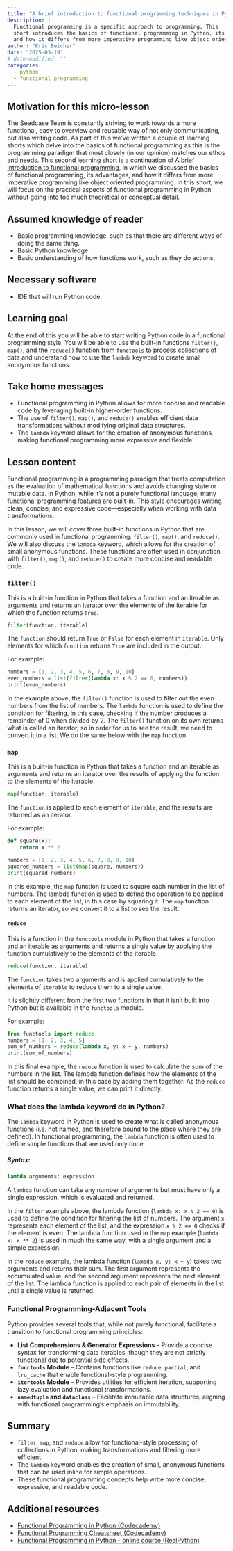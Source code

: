 ```yaml
---
title: "A brief introduction to functional programming techniques in Python"
description: |
  Functional programming is a specific approach to programming. This
  short introduces the basics of functional programming in Python, its advantages,
  and how it differs from more imperative programming like object oriented programming.
author: "Kris Beicher"
date: "2025-03-19"
# date-modified: ""
categories:
  - python
  - functional programming
---
```


## Motivation for this micro-lesson

The Seedcase Team is constantly striving to work towards a more
functional, easy to overview and reusable way of not only communicating,
but also writing code. As part of this we've written a couple of
learning shorts which delve into the basics of functional programming as
this is the programming paradigm that most closely (in our opinion)
matches our ethos and needs. This second learning short is a continuation of [A
brief introduction to functional
programming](functional-programming-theory.qmd), in which we discussed the
basics of functional programming, its advantages, and how it differs
from more imperative programming like object oriented programming. In
this short, we will focus on the practical aspects of functional
programming in Python without going into too much theoretical or conceptual detail.

## Assumed knowledge of reader

-   Basic programming knowledge, such as that there are different ways
    of doing the same thing.
-   Basic Python knowledge.
-   Basic understanding of how functions work, such as they do actions.

## Necessary software

-   IDE that will run Python code.

## Learning goal

At the end of this you will be able to start writing Python code in a
functional programming style. You will be able to use the built-in
functions `filter()`, `map()`, and the `reduce()` function from `functools` to
process collections of data and understand how to use the `lambda`
keyword to create small anonymous functions.

## Take home messages

-   Functional programming in Python allows for more concise and
    readable code by leveraging built-in higher-order functions.
-   The use of `filter()`, `map()`, and `reduce()` enables efficient data
    transformations without modifying original data structures.
-   The `lambda` keyword allows for the creation of anonymous functions,
    making functional programming more expressive and flexible.

## Lesson content

Functional programming is a programming paradigm that treats computation
as the evaluation of mathematical functions and avoids changing state or
mutable data. In Python, while it’s not a purely functional language,
many functional programming features are built-in. This
style encourages writing clean, concise, and expressive code---especially
when working with data transformations.

In this lesson, we will cover three built-in functions in Python that
are commonly used in functional programming: `filter()`, `map()`, and
`reduce()`. We will also discuss the `lambda` keyword, which allows for
the creation of small anonymous functions. These functions are often
used in conjunction with `filter()`, `map()`, and `reduce()` to create more
concise and readable code.

### `filter()`

This is a built-in function in Python that takes a function and an
iterable as arguments and returns an iterator over the elements of the
iterable for which the function returns `True`.

``` python
filter(function, iterable)
```

The `function` should return `True` or `False` for each element in
`iterable`. Only elements for which `function` returns `True` are
included in the output.

For example:

``` python
numbers = [1, 2, 3, 4, 5, 6, 7, 8, 9, 10]
even_numbers = list(filter(lambda x: x % 2 == 0, numbers))
print(even_numbers)
```

In the example above, the `filter()` function is used to filter out the
even numbers from the list of numbers. The `lambda` function is used to
define the condition for filtering, in this case, checking if the number
produces a remainder of 0 when divided by 2. The `filter()` function on
its own returns what is called an iterator, so in order for us to see
the result, we need to convert it to a list. We do the same below with
the `map` function.

### **`map`**

This is a built-in function in Python that takes a function and an
iterable as arguments and returns an iterator over the results of
applying the function to the elements of the iterable.

``` python
map(function, iterable)
```

The `function` is applied to each element of `iterable`, and the results
are returned as an iterator.

For example:

``` python
def square(x):
    return x ** 2

numbers = [1, 2, 3, 4, 5, 6, 7, 8, 9, 10]
squared_numbers = list(map(square, numbers))
print(squared_numbers)
```

In this example, the `map` function is used to square each number in the
list of numbers. The lambda function is used to define the operation to
be applied to each element of the list, in this case by squaring it. The
`map` function returns an iterator, so we convert it to a list to see
the result.

#### **`reduce`**

This is a function in the `functools` module in Python that takes a
function and an iterable as arguments and returns a single value by
applying the function cumulatively to the elements of the iterable.

``` python
reduce(function, iterable)
```

The `function` takes two arguments and is applied cumulatively to the
elements of `iterable` to reduce them to a single value.

It is slightly different from the first two functions in that it isn't
built into Python but is available in the `functools` module.

For example:

``` python
from functools import reduce
numbers = [1, 2, 3, 4, 5]
sum_of_numbers = reduce(lambda x, y: x + y, numbers)
print(sum_of_numbers)
```

In this final example, the `reduce` function is used to calculate the
sum of the numbers in the list. The lambda function defines how the
elements of the list should be combined, in this case by adding them
together. As the `reduce` function returns a single value, we can print
it directly.

### What does the lambda keyword do in Python?

The `lambda` keyword in Python is used to create what is called
anonymous functions (i.e. not named, and therefore bound to the place
where they are defined). In functional programming, the `lambda`
function is often used to define simple functions that are used only
once.

##### Syntax:

``` python
lambda arguments: expression
```

A `lambda` function can take any number of arguments but must have only
a single expression, which is evaluated and returned.

In the `filter` example above, the lambda function
(`lambda x: x % 2 == 0`) is used to define the condition for filtering
the list of numbers. The argument `x` represents each element of the
list, and the expression `x % 2 == 0` checks if the element is even. The
lambda function used in the `map` example (`lambda x: x ** 2`) is used
in much the same way, with a single argument and a simple expression.

In the `reduce` example, the lambda function (`lambda x, y: x + y`)
takes two arguments and returns their sum. The first argument represents
the accumulated value, and the second argument represents the next
element of the list. The lambda function is applied to each pair of
elements in the list until a single value is returned.

### Functional Programming-Adjacent Tools

Python provides several tools that, while not purely functional,
facilitate a transition to functional programming principles:

-   **List Comprehensions & Generator Expressions** – Provide a concise
    syntax for transforming data iterables, though they are not strictly
    functional due to potential side effects.
-   **`functools` Module** – Contains functions like `reduce`,
    `partial`, and `lru_cache` that enable functional-style programming.
-   **`itertools` Module** – Provides utilities for efficient iteration,
    supporting lazy evaluation and functional transformations.
-   **`namedtuple` and `dataclass`** – Facilitate immutable data
    structures, aligning with functional programming’s emphasis on
    immutability.

## Summary

-   `filter`, `map`, and `reduce` allow for functional-style processing
    of collections in Python, making transformations and filtering more
    efficient.
-   The `lambda` keyword enables the creation of small, anonymous
    functions that can be used inline for simple operations.
-   These functional programming concepts help write more concise,
    expressive, and readable code.

## Additional resources

-   [Functional Programming in Python
    (Codecademy)](https://www.codecademy.com/article/functional-programming-in-python)
-   [Functional Programming Cheatsheet
    (Codecademy)](https://www.codecademy.com/learn/learn-advanced-python/modules/functional-programming/cheatsheet)
-   [Functional Programming in Python - online course
    (RealPython)](https://realpython.com/courses/functional-programming-python/)
